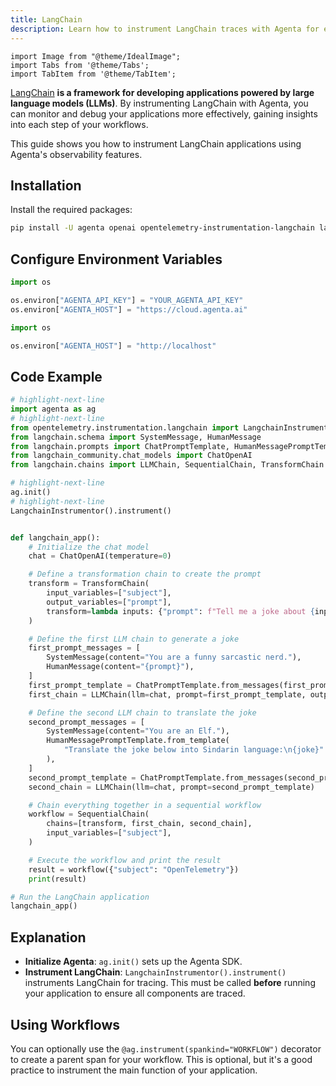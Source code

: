 ```yaml
---
title: LangChain
description: Learn how to instrument LangChain traces with Agenta for enhanced LLM observability. This guide covers setup, configuration, and best practices for monitoring LLM applications using LangChain and OpenAI models.
---
```


```mdx-code-block
import Image from "@theme/IdealImage";
import Tabs from '@theme/Tabs';
import TabItem from '@theme/TabItem';
```

[LangChain](https://python.langchain.com/) **is a framework for developing applications powered by large language models (LLMs)**. By instrumenting LangChain with Agenta, you can monitor and debug your applications more effectively, gaining insights into each step of your workflows.

This guide shows you how to instrument LangChain applications using Agenta's observability features.

## Installation

Install the required packages:

```bash
pip install -U agenta openai opentelemetry-instrumentation-langchain langchain langchain_community
```

## Configure Environment Variables

<Tabs>
<TabItem value="cloud" label="Agenta Cloud or Enterprise">

```python
import os

os.environ["AGENTA_API_KEY"] = "YOUR_AGENTA_API_KEY"
os.environ["AGENTA_HOST"] = "https://cloud.agenta.ai"
```

</TabItem>
<TabItem value="oss" label="Agenta OSS Running Locally">

```python
import os

os.environ["AGENTA_HOST"] = "http://localhost"
```

</TabItem>
</Tabs>

## Code Example

```python
# highlight-next-line
import agenta as ag
# highlight-next-line
from opentelemetry.instrumentation.langchain import LangchainInstrumentor
from langchain.schema import SystemMessage, HumanMessage
from langchain.prompts import ChatPromptTemplate, HumanMessagePromptTemplate
from langchain_community.chat_models import ChatOpenAI
from langchain.chains import LLMChain, SequentialChain, TransformChain

# highlight-next-line
ag.init()
# highlight-next-line
LangchainInstrumentor().instrument()


def langchain_app():
    # Initialize the chat model
    chat = ChatOpenAI(temperature=0)

    # Define a transformation chain to create the prompt
    transform = TransformChain(
        input_variables=["subject"],
        output_variables=["prompt"],
        transform=lambda inputs: {"prompt": f"Tell me a joke about {inputs['subject']}."},
    )

    # Define the first LLM chain to generate a joke
    first_prompt_messages = [
        SystemMessage(content="You are a funny sarcastic nerd."),
        HumanMessage(content="{prompt}"),
    ]
    first_prompt_template = ChatPromptTemplate.from_messages(first_prompt_messages)
    first_chain = LLMChain(llm=chat, prompt=first_prompt_template, output_key="joke")

    # Define the second LLM chain to translate the joke
    second_prompt_messages = [
        SystemMessage(content="You are an Elf."),
        HumanMessagePromptTemplate.from_template(
            "Translate the joke below into Sindarin language:\n{joke}"
        ),
    ]
    second_prompt_template = ChatPromptTemplate.from_messages(second_prompt_messages)
    second_chain = LLMChain(llm=chat, prompt=second_prompt_template)

    # Chain everything together in a sequential workflow
    workflow = SequentialChain(
        chains=[transform, first_chain, second_chain],
        input_variables=["subject"],
    )

    # Execute the workflow and print the result
    result = workflow({"subject": "OpenTelemetry"})
    print(result)

# Run the LangChain application
langchain_app()
```

## Explanation

- **Initialize Agenta**: `ag.init()` sets up the Agenta SDK.
- **Instrument LangChain**: `LangchainInstrumentor().instrument()` instruments LangChain for tracing. This must be called **before** running your application to ensure all components are traced.

## Using Workflows

You can optionally use the `@ag.instrument(spankind="WORKFLOW")` decorator to create a parent span for your workflow. This is optional, but it's a good practice to instrument the main function of your application.
